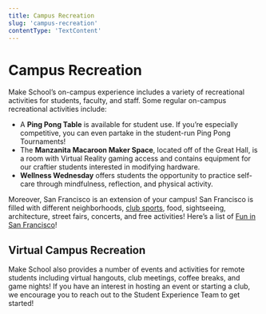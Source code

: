 ```yaml
---
title: Campus Recreation
slug: 'campus-recreation'
contentType: 'TextContent'
---
```


# Campus Recreation

Make School’s on-campus experience includes a variety of recreational activities for students,
faculty, and staff. Some regular on-campus recreational activities include:

- A **Ping Pong Table** is available for student use. If you’re especially competitive, you can even
  partake in the student-run Ping Pong Tournaments!
- The **Manzanita Macaroon Maker Space**, located off of the Great Hall, is a room with Virtual
  Reality gaming access and contains equipment for our craftier students interested in modifying
  hardware.
- **Wellness Wednesday** offers students the opportunity to practice self-care through mindfulness,
  reflection, and physical activity.

Moreover, San Francisco is an extension of your campus! San Francisco is filled with different
neighborhoods, [club sports](http://www.sfsocialsportsclub.com/), food, sightseeing, architecture,
street fairs, concerts, and free activities! Here’s a list of
[Fun in San Francisco](https://docs.google.com/document/d/1q3j9ChRX7JUbRMXkycC-rhboHs1rEdvowSGu4CR3on4/preview)!

## Virtual Campus Recreation

Make School also provides a number of events and activities for remote students including virtual
hangouts, club meetings, coffee breaks, and game nights! If you have an interest in hosting an event
or starting a club, we encourage you to reach out to the Student Experience Team to get started!

